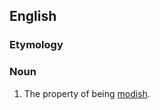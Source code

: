 ==English==

===Etymology===
{{suffix|en|modish|ness}}

===Noun===
{{en-noun|-|es}}

# The property of being [[modish]].